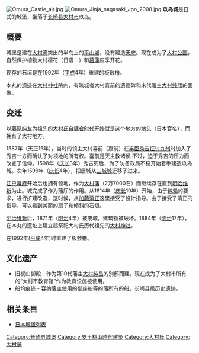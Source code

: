 {{日本城郭概要表|
img = image:Kushima_castle_200901.jpg|
img_capt =远眺板敷橹|
img_width =200px|
tower_struct = 无|
nihongo=玖島城|
hiragana=くしまじょう|
romaji=Kushima-jō|
name = 玖島城|
pref = 长崎县|
ar_called = 大村城、玖岛城|
struct = 连郭式平山城|
builders = [[大村喜前|大村喜前]]|
build_y = [[庆长|庆长]]4年（1599年）|
revamp =[[大村纯赖|大村纯赖]]|
rulers = [[大村氏|大村氏]]|
reject_y = [[明治|明治]]4年（1871年）|
remains = 石垣、堀|
cultural asset = 長崎縣史跡|
rebuilding things = 櫓、土塀|
location = {{Coord|32|53|49.58|N|129|57|28.38|E|scale:30000}}|
}}
[[File:Omura_Castle_air.jpg|thumb]]
[[File:Omura_Jinja_nagasaki_Jpn_2008.jpg|thumb]]
'''玖岛城'''是日式的城堡，坐落于[[长崎县|长崎县]][[大村市|大村市]]玖岛。

==概要==
城堡是建在[[大村湾|大村湾]]突出的半岛上的[[平山城|平山城]]，没有建造[[天守|天守]]。现在成为了[[大村公园|大村公园]]，自然保护植物大村樱花（日语：{{lang|ja|オオムラザクラ}}）和[[菖蒲|菖蒲]]应季开花。

现存的石垣是在1992年（[[平成|平成]]4年）重建的板敷橹。

本丸的遗迹在[[大村神社|大村神社]]院内，有筑城者大村喜前的遗德碑和末代藩主[[大村纯熙|大村纯熙]]的画像。

==变迁==
以[[藤原纯友|藤原纯友]]为祖先的[[大村氏|大村氏]]自[[镰仓时代|镰仓时代]]开始就是这个地方的[[地头|地头]]（日本官名），而拥有了大村地方。

1587年（天正15年），当时的领主大村喜前（嘉前）在[[丰臣秀吉|丰臣秀吉]][[征讨九州|征讨九州]]时加入了秀吉一方而确认了对领地的所有权。喜前是天主教诸侯,不过，迫于秀吉的压力而改变了信仰。1598年（[[庆长|庆长]]3年）秀吉死后，为了防备政局不稳开始着手建造玖岛城。次年1599年（[[庆长|庆长]]4年），把居城从[[三城城|三城城]]迁移了过来。

[[江户幕府|江户幕府]]开始后也拥有领地，作为[[大村藩|大村藩]]（2万7000石）而继续存在直到[[明治维新|明治维新]]为止。城完成了作为藩厅的作用。从1614年（[[庆长|庆长]]19年）开始，由于[[大村纯赖|纯赖]]的要求，进行扩建改造，这时候，从[[加藤清正|加藤清正]]这里接受了设计指导。由于接受了清正的指导，可以看到美丽的扇子和倾斜的石垣。

[[明治维新|明治维新]]后，1871年（[[明治|明治]]4年）被废城，建筑物被破坏。1884年（[[明治|明治]]17年），在本丸的遗址上建立起祭祀大村氏历代祖先的[[大村神社|大村神社]]。

在1992年([[平成|平成]]4年)时重建了板敷橹。

==文化遗产==
*旧梶山御殿 - 作为第10代藩主[[大村纯昌|大村纯昌]]的别邸而建。现在成为了大村市所有的“大村市教育馆”作为教育设施被使用。
*船坞痕迹 - 容纳藩主使用的御座船等的藩所有的船。长崎县级历史遗迹。

==相关条目==
* [[日本城堡列表|日本城堡列表]]

{{Commonscat|Kushima Castle}}
{{DEFAULTSORT:Kushima Jou}}
[[Category:长崎县城堡|Category:长崎县城堡]]
[[Category:安土桃山時代建築|Category:安土桃山時代建築]]
[[Category:大村氏|Category:大村氏]]
[[Category:大村藩|Category:大村藩]]